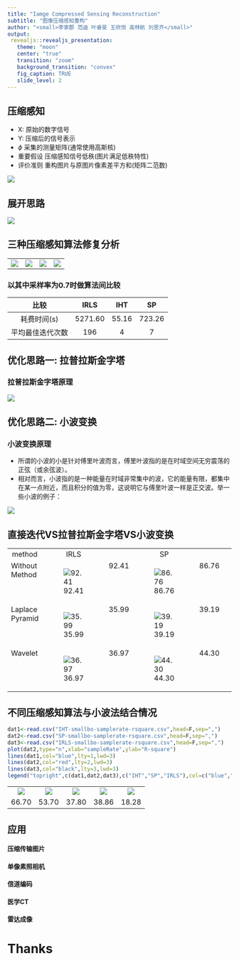 ```yaml
---
title: "Iamge Compressed Sensing Reconstruction"
subtitle: "图像压缩感知重构"
author: "<small>李家郡 范迪 叶睿旻 王欣悦 高林航 刘思齐</small>"
output: 
 revealjs::revealjs_presentation:
   theme: "moon"
   center: "true"
   transition: "zoom"
   background_transition: "convex"
   fig_caption: TRUE
   slide_level: 2
---
```


## 压缩感知

-  X: 原始的数字信号
-  Y: 压缩后的信号表示
-  $\phi$ 采集的测量矩阵(通常使用高斯核)
-  重要假设 压缩感知信号低秩(图片满足低秩特性)
-  评价准则 重构图片与原图片像素差平方和(矩阵二范数)

![](ICS.png)

## 展开思路

![](silu.png)


## 三种压缩感知算法修复分析

<table><tr>
<td>
![](animated100.gif)
</td>
<td>
![](IRLS100.gif)
</td>
<td>
![](SP100.gif)
</td>
<td>
![](IHT100.gif)
</td>
</tr></table>


### 以其中采样率为0.7时做算法间比较

比较 | IRLS | IHT | SP
:-: | :-: | :-: | :-:
耗费时间(s) | 5271.60 | 55.16 | 723.26
平均最佳迭代次数 | 196 | 4 | 7


## 优化思路一: 拉普拉斯金字塔

### 拉普拉斯金字塔原理

![](lpls.png)


## 优化思路二: 小波变换

### 小波变换原理

-  所谓的小波的小是针对傅里叶波而言，傅里叶波指的是在时域空间无穷震荡的正弦（或余弦波）。
-  相对而言，小波指的是一种能量在时域非常集中的波，它的能量有限，都集中在某一点附近，而且积分的值为零，这说明它与傅里叶波一样是正交波。举一些小波的例子：

![](wave.png)


## 直接迭代VS拉普拉斯金字塔VS小波变换

<table width="95%" border="0" cellspacing="0" cellpadding="0">
<tr align="center" valign="top">
<td  width="10%">method</td>
<td  width="25%">IRLS</td><td width="5%"></td>
<td  width="25%">SP</td><td width="5%"></td>
<td  width="25%">IHT</td><td width="5%"></td></tr>
<tr align="left" valign="top">
<td  width="15%">Without Method</td><td>![92.41](IRLS-0.3.jpg)</td><td>92.41</td><td>![86.76](SP-0.3.jpg)</td><td>86.76</td><td>![101.0](IHT-0.3.jpg)</td><td>101.0</td></tr>
<tr align="left" valign="top">
<td  width="15%">Laplace Pyramid</td><td>![35.99](IRLS-lpls-0.3.jpg)<td>35.99</td></td><td>![39.19](SP-lpls-0.3.jpg)</td><td>39.19</td><td>![35.21](IHT-lpls-0.3.jpg)</td><td>35.21</td></tr>
<tr align="left" valign="top">
<td  width="15%">Wavelet</td><td>![36.97](IRLS_smallbo_0.3.jpg)</td><td>36.97</td><td>![44.30](SP_smallbo_0.3.jpg)</td><td>44.30</td><td>![37.80](IHT_smallbo_0.3.jpg)</td><td>37.80</td></tr>
</table>

## 不同压缩感知算法与小波法结合情况

```r
dat1<-read.csv("IHT-smallbo-samplerate-rsquare.csv",head=F,sep=",")
dat2<-read.csv("SP-smallbo-samplerate-rsquare.csv",head=F,sep=",")
dat3<-read.csv("IRLS-smallbo-samplerate-rsquare.csv",head=F,sep=",")
plot(dat2,type="n",xlab="sampleRate",ylab="R-square")
lines(dat1,col="blue",lty=1,lwd=3)
lines(dat2,col="red",lty=2,lwd=3)
lines(dat3,col="black",lty=3,lwd=3)
legend("topright",c(dat1,dat2,dat3),c("IHT","SP","IRLS"),col=c("blue","red","black"),lwd=3)
```

<table  border="0" cellspacing="0" cellpadding="0">
<tr align="center" valign="top">
<td>![](IHT_smallbo_0.1.jpg)</td>
<td>![](IHT_smallbo_0.2.jpg)</td>
<td>![](IHT_smallbo_0.3.jpg)</td>
<td>![](IHT_smallbo_0.4.jpg)</td>
<td>![](IHT_smallbo_0.5.jpg)</td>
</tr>
<tr align="left" valign="top">
<td>66.70</td><td>53.70</td><td>37.80</td><td>38.86</td><td>18.28</td>
</tr>
</table>

## 应用

#### 压缩传输图片

#### 单像素照相机

#### 信道编码

#### 医学CT

#### 雷达成像

# Thanks

<!--
## Iamge Compressed Sensing Reconstruction

### 图像压缩感知重构

Created by 李家郡 范迪 叶睿旻 王欣悦 高林航 刘思齐
-->